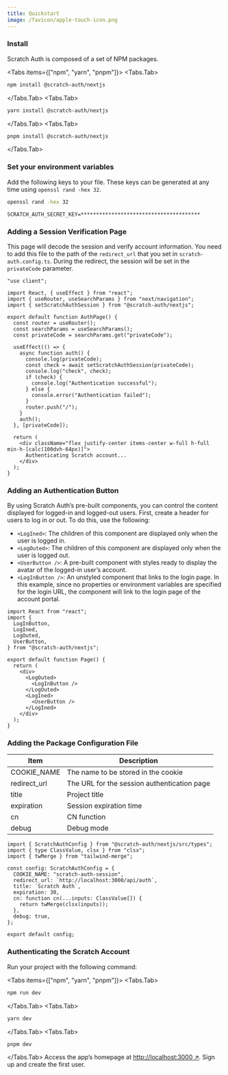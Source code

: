 ```yaml
---
title: Quickstart
image: /favicon/apple-touch-icon.png
---
```



<Steps>

### Install

Scratch Auth is composed of a set of NPM packages.

<Tabs items={["npm", "yarn", "pnpm"]}>
  <Tabs.Tab>
```bash
npm install @scratch-auth/nextjs
```
  </Tabs.Tab>
  <Tabs.Tab>
```bash
yarn install @scratch-auth/nextjs
```
  </Tabs.Tab>
  <Tabs.Tab>
```bash
pnpm install @scratch-auth/nextjs
```
  </Tabs.Tab>
</Tabs>

### Set your environment variables

Add the following keys to your file. These keys can be generated at any time using `openssl rand -hex 32`.

```bash filename="bash"
openssl rand -hex 32
```

```env filename=".env.local"
SCRATCH_AUTH_SECRET_KEY=***************************************
```

### Adding a Session Verification Page

This page will decode the session and verify account information. You need to add this file to the path of the `redirect_url` that you set in `scratch-auth.config.ts`. During the redirect, the session will be set in the `privateCode` parameter.

```tsx filename="app/api/auth/page.tsx"
"use client";

import React, { useEffect } from "react";
import { useRouter, useSearchParams } from "next/navigation";
import { setScratchAuthSession } from "@scratch-auth/nextjs";

export default function AuthPage() {
  const router = useRouter();
  const searchParams = useSearchParams();
  const privateCode = searchParams.get("privateCode");

  useEffect(() => {
    async function auth() {
      console.log(privateCode);
      const check = await setScratchAuthSession(privateCode);
      console.log("check", check);
      if (check) {
        console.log("Authentication successful");
      } else {
        console.error("Authentication failed");
      }
      router.push("/");
    }
    auth();
  }, [privateCode]);

  return (
    <div className="flex justify-center items-center w-full h-full min-h-[calc(100dvh-64px)]">
      Authenticating Scratch account...
    </div>
  );
}
```

### Adding an Authentication Button

By using Scratch Auth’s pre-built components, you can control the content displayed for logged-in and logged-out users. First, create a header for users to log in or out. To do this, use the following:

- `<LogIned>`: The children of this component are displayed only when the user is logged in.
- `<LogOuted>`: The children of this component are displayed only when the user is logged out.
- `<UserButton />`: A pre-built component with styles ready to display the avatar of the logged-in user’s account.
- `<LogInButton />`: An unstyled component that links to the login page. In this example, since no properties or environment variables are specified for the login URL, the component will link to the login page of the account portal.

```tsx filename="app/page.tsx"
import React from "react";
import {
  LogInButton,
  LogIned,
  LogOuted,
  UserButton,
} from "@scratch-auth/nextjs";

export default function Page() {
  return (
    <div>
      <LogOuted>
        <LogInButton />
      </LogOuted>
      <LogIned>
        <UserButton />
      </LogIned>
    </div>
  );
}
```

### Adding the Package Configuration File

| Item         | Description                                 |
| ------------ | ------------------------------------------- |
| COOKIE_NAME  | The name to be stored in the cookie         |
| redirect_url | The URL for the session authentication page |
| title        | Project title                               |
| expiration   | Session expiration time                     |
| cn           | CN function                                 |
| debug        | Debug mode                                  |

```tsx filename="scratch-auth.config.ts"
import { ScratchAuthConfig } from "@scratch-auth/nextjs/src/types";
import { type ClassValue, clsx } from "clsx";
import { twMerge } from "tailwind-merge";

const config: ScratchAuthConfig = {
  COOKIE_NAME: "scratch-auth-session",
  redirect_url: `http://localhost:3000/api/auth`,
  title: `Scratch Auth`,
  expiration: 30,
  cn: function cn(...inputs: ClassValue[]) {
    return twMerge(clsx(inputs));
  },
  debug: true,
};

export default config;
```

### Authenticating the Scratch Account

Run your project with the following command:

<Tabs items={["npm", "yarn", "pnpm"]}>
  <Tabs.Tab>
```bash
npm run dev
```
  </Tabs.Tab>
  <Tabs.Tab>
```bash
yarn dev
```
  </Tabs.Tab>
  <Tabs.Tab>
```bash
pnpm dev
```
  </Tabs.Tab>
</Tabs>
Access the app’s homepage at [http://localhost:3000 ↗](http://localhost:3000). Sign
up and create the first user.

</Steps>
